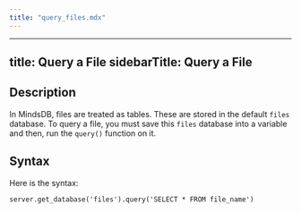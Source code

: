 ```yaml
---
title: "query_files.mdx"
---
```


---
title: Query a File
sidebarTitle: Query a File
---

## Description

In MindsDB, files are treated as tables. These are stored in the default `files` database. To query a file, you must save this `files` database into a variable and then, run the `query()` function on it.

## Syntax

Here is the syntax:

```
server.get_database('files').query('SELECT * FROM file_name')
```
